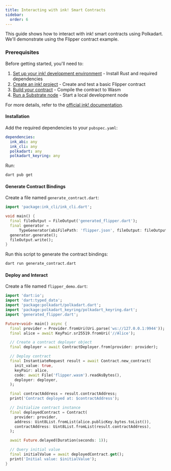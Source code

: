 ```yaml
---
title: Interacting with ink! Smart Contracts
sidebar:
  order: 6
---
```


This guide shows how to interact with ink! smart contracts using Polkadart. We'll demonstrate using the Flipper contract example.

### Prerequisites

Before getting started, you'll need to:

1. [Set up your ink! development environment](https://use.ink/getting-started/setup) - Install Rust and required dependencies
2. [Create an ink! project](https://use.ink/getting-started/creating-an-ink-project) - Create and test a basic Flipper contract
3. [Build your contract](https://use.ink/getting-started/building-your-contract) - Compile the contract to Wasm
4. [Run a Substrate node](https://use.ink/getting-started/running-substrate) - Start a local development node

For more details, refer to the [official ink! documentation](https://use.ink/).

#### Installation

Add the required dependencies to your `pubspec.yaml`:

```yaml
dependencies:
  ink_abi: any
  ink_cli: any
  polkadart: any
  polkadart_keyring: any
```

Run:
```bash
dart pub get
```

#### Generate Contract Bindings

Create a file named `generate_contract.dart`:

```dart
import 'package:ink_cli/ink_cli.dart';

void main() {
  final fileOutput = FileOutput('generated_flipper.dart');
  final generator =
      TypeGenerator(abiFilePath: 'flipper.json', fileOutput: fileOutput);
  generator.generate();
  fileOutput.write();
}
```

Run this script to generate the contract bindings:

```bash
dart run generate_contract.dart
```

#### Deploy and Interact

Create a file named `flipper_demo.dart`:

```dart
import 'dart:io';
import 'dart:typed_data';
import 'package:polkadart/polkadart.dart';
import 'package:polkadart_keyring/polkadart_keyring.dart';
import 'generated_flipper.dart';

Future<void> main() async {
  final provider = Provider.fromUri(Uri.parse('ws://127.0.0.1:9944'));
  final alice = await KeyPair.sr25519.fromUri('//Alice');

  // Create a contract deployer object
  final deployer = await ContractDeployer.from(provider: provider);

  // Deploy contract
  final InstantiateRequest result = await Contract.new_contract(
    init_value: true,
    keyPair: alice,
    code: await File('flipper.wasm').readAsBytes(),
    deployer: deployer,
  );

  final contractAddress = result.contractAddress;
  print('Contract deployed at: $contractAddress');

  // Initialize contract instance
  final deployedContract = Contract(
    provider: provider,
    address: Uint8List.fromList(alice.publicKey.bytes.toList()),
    contractAddress: Uint8List.fromList(result.contractAddress),
  );

  await Future.delayed(Duration(seconds: 1));

  // Query initial value
  final initialValue = await deployedContract.get();
  print('Initial value: $initialValue');
}
```
